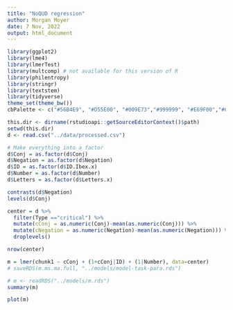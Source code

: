 ```yaml
---
title: "NoQUD regression"
author: Morgan Moyer
date: 7 Nov, 2022
output: html_document
---
```


```r
library(ggplot2)
library(lme4)
library(lmerTest)
library(multcomp) # not available for this version of R
library(philentropy)
library(stringr)
library(textstem)
library(tidyverse)
theme_set(theme_bw())
cbPalette <- c("#56B4E9", "#D55E00", "#009E73","#999999", "#E69F00","#009E73","#56B4E9", "#D55E00", "#009E73","#999999", "#E69F00","#009E73","#56B4E9", "#D55E00", "#009E73","#999999", "#E69F00","#009E73","#56B4E9", "#D55E00", "#009E73","#999999", "#E69F00","#009E73")
```

```r
this.dir <- dirname(rstudioapi::getSourceEditorContext()$path)
setwd(this.dir)
d <- read.csv("../data/processed.csv")
```




```r
# Make everything into a factor
d$Conj = as.factor(d$Conj)
d$Negation = as.factor(d$Negation)
d$ID = as.factor(d$ID.Ibex.x)
d$Number = as.factor(d$Number)
d$Letters = as.factor(d$Letters.x)

contrasts(d$Negation)
levels(d$Conj)
```

```r
center = d %>%
  filter(Type =="critical") %>%
  mutate(cConj = as.numeric(Conj)-mean(as.numeric(Conj))) %>%
  mutate(cNegation = as.numeric(Negation)-mean(as.numeric(Negation))) %>%
  droplevels()

nrow(center)
```


```r

m = lmer(chunk1 ~ cConj + (1+cConj|ID) + (1|Number), data=center)
# saveRDS(m.ms.ma.full, "../models/model-task-para.rds")

# m <- readRDS("../models/m.rds")
summary(m)

```

```r
plot(m)
```

